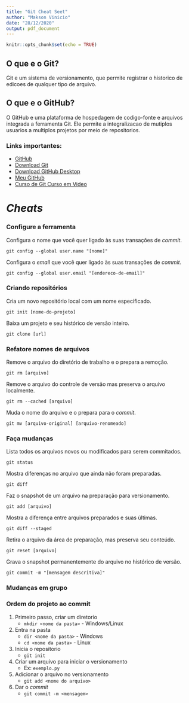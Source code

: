 ```yaml
---
title: "Git Cheat Seet"
author: "Makson Vinicio"
date: "28/12/2020"
output: pdf_document
---
```


```r
knitr::opts_chunk$set(echo = TRUE)
```

## O que e o Git?

Git e um sistema de versionamento, que permite registrar o historico de edicoes de qualquer tipo de arquivo.

## O que e o GitHub?

O GitHub e uma plataforma de hospedagem de codigo-fonte e arquivos integrada a ferramenta Git. Ele permite a integralizacao de mutiplos usuarios a multiplos projetos por meio de repositorios.

### Links importantes:
- [GitHub](https://github.com/)
- [Download Git](https://git-scm.com/downloads)
- [Download GitHub Desktop](https://git-scm.com/downloads)
- [Meu GitHub](https://github.com/MaksonViini)
- [Curso de Git Curso em Video](https://www.youtube.com/playlist?list=PLHz_AreHm4dm7ZULPAmadvNhH6vk9oNZA)

# *Cheats*

### Configure a ferramenta

Configura o nome que você quer ligado às suas transações de *commit*.
```
git config --global user.name "[nome]"
```

Configura o *email* que você quer ligado às suas transações de *commit*.
```
git config --global user.email "[endereco-de-email]"
```

### Criando repositórios

Cria um novo repositório local com um nome especificado.
```
git init [nome-do-projeto]
```

Baixa um projeto e seu histórico de versão inteiro.
```
git clone [url]
```

### Refatore nomes de arquivos

Remove o arquivo do diretório de trabalho e o prepara a remoção.
```
git rm [arquivo]
```

Remove o arquivo do controle de versão mas preserva o arquivo localmente.
```
git rm --cached [arquivo]
```

Muda o nome do arquivo e o prepara para o *commit*.
```
git mv [arquivo-original] [arquivo-renomeado]
```

### Faça mudanças

Lista todos os arquivos novos ou modificados para serem commitados.
```
git status
```

Mostra diferenças no arquivo que ainda não foram preparadas.
```
git diff
```

Faz o snapshot de um arquivo na preparação para versionamento.
```
git add [arquivo]
```

Mostra a diferença entre arquivos preparados e suas últimas.
```
git diff --staged
```

Retira o arquivo da área de preparação, mas preserva seu conteúdo.
```
git reset [arquivo]
```

Grava o snapshot permanentemente do arquivo no histórico de versão.
```
git commit -m "[mensagem descritiva]"
```

### Mudanças em grupo



### Ordem do projeto ao commit

1. Primeiro passo, criar um diretorio
   - ```mkdir <nome da pasta>``` - Windows/Linux

2. Entra na pasta 
   - ```dir <nome da pasta> ``` - Windows
   - ```cd <nome da pasta>``` - Linux
3. Inicia o repositorio
   - ```git init``` 
4. Criar um arquivo para iniciar o versionamento
   - Ex: ```exemplo.py ```
5. Adicionar o arquivo no versionamento
   - ```git add <nome do arquivo>```
6. Dar o *commit*
   - ```git commit -m <mensagem>``` 